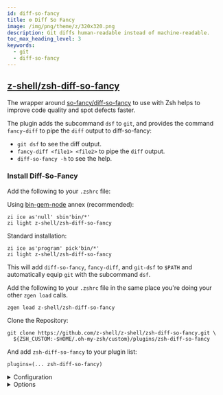 ```yaml
---
id: diff-so-fancy
title: ⚙️ Diff So Fancy
image: /img/png/theme/z/320x320.png
description: Git diffs human-readable instead of machine-readable.
toc_max_heading_level: 3
keywords:
  - git
  - diff-so-fancy
---
```



## <i class="fa-brands fa-github"></i> [z-shell/zsh-diff-so-fancy][zsh-diff-so-fancy]

The wrapper around [so-fancy/diff-so-fancy][diff-so-fancy] to use with Zsh helps to improve code quality and spot defects faster.

The plugin adds the subcommand `dsf` to `git`, and provides the command `fancy-diff` to pipe the `diff` output to diff-so-fancy:

- `git dsf` to see the diff output.
- `fancy-diff <file1> <file2>` to pipe the `diff` output.
- `diff-so-fancy -h` to see the help.

<ImgShow img='/img/cast/gif/dsf/zsh-diff-so-fancy.gif' alt='Zsh Diff So Fancy' />

### Install Diff-So-Fancy

<Tabs>
  <TabItem value="zi" label="Zi" default>

Add the following to your `.zshrc` file:

Using [bin-gem-node](/ecosystem/annexes/bin-gem-node) annex (recommended):

```shell showLineNumbers
zi ice as'null' sbin'bin/*'
zi light z-shell/zsh-diff-so-fancy
```

Standard installation:

```shell showLineNumbers
zi ice as'program' pick'bin/*'
zi light z-shell/zsh-diff-so-fancy
```

This will add `diff-so-fancy`, `fancy-diff`, and `git-dsf` to `$PATH` and automatically equip `git` with the subcommand `dsf`.

  </TabItem>
  <TabItem value="zgen" label="Zgen">

Add the following to your `.zshrc` file in the same place you're doing your other `zgen load` calls.

```shell
zgen load z-shell/zsh-diff-so-fancy
```

  </TabItem>
  <TabItem value="oh-my-zsh" label="Oh-My-Zsh">

Clone the Repository:

```shell showLineNumbers
git clone https://github.com/z-shell/z-shell/zsh-diff-so-fancy.git \
  ${ZSH_CUSTOM:-$HOME/.oh-my-zsh/custom}/plugins/zsh-diff-so-fancy
```

And add `zsh-diff-so-fancy` to your plugin list:

```shell title=".zshrc"
plugins=(... zsh-diff-so-fancy)
```

  </TabItem>
</Tabs>

  <details>
  <summary>Configuration</summary>

```shell
diff-so-fancy --colors
```

Configure git-diff to use diff-so-fancy and suggested colors:

```shell
diff-so-fancy --set-defaults
```

Use diff-so-fancy in patch mode (interoperable with `git add --patch`):

```shell
diff-so-fancy --patch
```

Configure `git` to use `diff-so-fancy` for _all_ diff operations:

```shell
git config --global core.pager "diff-so-fancy | less --tabs=4 -RFXS"
```

Configure git to use `diff-so-fancy` for `git add --patch`:

```shell
git config --global interactive.diffFilter "diff-so-fancy --patch"
```

</details>

<details>
<summary>Options</summary>

#### markEmptyLines

Should the first block of an empty line be colored? (Default: true)

```shell
git config --bool --global diff-so-fancy.markEmptyLines false
```

#### changeHunkIndicators

Simplify git header chunks to a more human-readable format. (Default: true)

```shell
git config --bool --global diff-so-fancy.changeHunkIndicators false
```

#### stripLeadingSymbols

Should the pesky `+` or `-` at the line start be removed? (Default: true)

```shell
git config --bool --global diff-so-fancy.stripLeadingSymbols false
```

#### useUnicodeRuler

By default, the separator for the file header uses Unicode line-drawing characters. If this is causing output errors on your terminal, set this to `false` to use ASCII characters instead. (Default: true)

```shell
git config --bool --global diff-so-fancy.useUnicodeRuler false
```

#### rulerWidth

By default, the separator for the file header spans the full width of the terminal. Use this setting to set the width of the file header manually.

```shell
git config --global diff-so-fancy.rulerWidth 47    # git log's commit header width
```

</details>

<!-- end-of-file -->
<!-- links -->
<!-- external -->

[zsh-diff-so-fancy]: https://github.com/z-shell/zsh-diff-so-fancy
[diff-so-fancy]: https://github.com/so-fancy/diff-so-fancy
